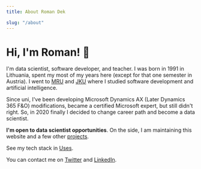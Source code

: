 ```yaml
---
title: About Roman Dek

slug: "/about"
---
```


# Hi, I'm Roman! 👋

I'm data scientist, software developer, and teacher. I was born in 1991 in Lithuania, spent my most of my years here (except for that one semester in Austria). I went to <a href="https://www.mruni.eu/" rel="noopener noreferrer" target="_blank">MRU</a> and <a href="https://www.jku.at" rel="noopener noreferrer" target="_blank">JKU</a> where I studied software development and artificial intelligence. 

Since uni, I've been developing Microsoft Dynamics AX (Later Dynamics 365 F&O) modifications, became a certified Microsoft expert, but still didn't right. So, in 2020 finally I decided to change career path and become a data scientist. 

**I'm open to data scientist opportunities**. On the side, I am maintaining this website and a few other [projects](/projects). 

See my tech stack in <a href="/uses" title="Link to page with my tech stack">Uses</a>.

You can contact me on <a href="http://rdek.me/twitter" title="Link to my Twitter profile" target="_blank" rel="noopener noreferrer">Twitter</a> and <a href="http://rdek.me/LinkedIn" title="Link to my LinkedIn profile" target="_blank" rel="noopener noreferrer">LinkedIn</a>.
